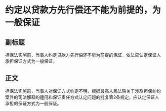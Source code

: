 # 约定以贷款方先行偿还不能为前提的，为一般保证
## 副标题
担保法实施前，当事人约定贷款方先行偿还不能为前提的保证，依法应认定保证人承担保证方式为一般保证。
## 正文
担保法实施前，当事人对保证方式约定不明，根据最高人民法院关于涉及担保纠纷案件的司法解释的适用和保证责任方式认定问题的批复第2条规定，应认定保证人承担的保证方式为一般保证。